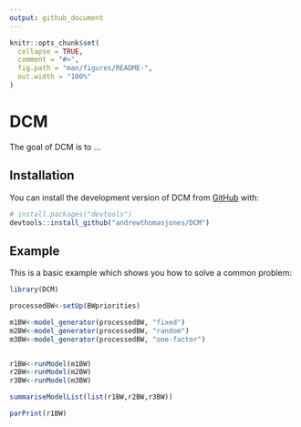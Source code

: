 ```yaml
---
output: github_document
---
```


<!-- README.md is generated from README.Rmd. Please edit that file -->

```r
knitr::opts_chunk$set(
  collapse = TRUE,
  comment = "#>",
  fig.path = "man/figures/README-",
  out.width = "100%"
) 
```

# DCM

<!-- badges: start -->
<!-- badges: end -->

The goal of DCM is to ...

## Installation

You can install the development version of DCM from [GitHub](https://github.com/) with:

``` r
# install.packages("devtools")
devtools::install_github("andrewthomasjones/DCM")
```

## Example

This is a basic example which shows you how to solve a common problem:

```r
library(DCM)

processedBW<-setUp(BWpriorities)

m1BW<-model_generator(processedBW, "fixed")
m2BW<-model_generator(processedBW, "random")
m3BW<-model_generator(processedBW, "one-factor")


r1BW<-runModel(m1BW)
r2BW<-runModel(m2BW)
r3BW<-runModel(m3BW)

```

```r
summariseModelList(list(r1BW,r2BW,r3BW))
```

```r
parPrint(r1BW)
```
